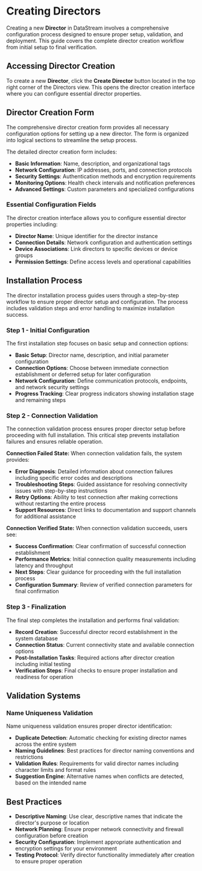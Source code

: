 # Creating Directors

Creating a new **Director** in DataStream involves a comprehensive configuration process designed to ensure proper setup, validation, and deployment. This guide covers the complete director creation workflow from initial setup to final verification.

## Accessing Director Creation

To create a new **Director**, click the **Create Director** button located in the top right corner of the Directors view. This opens the director creation interface where you can configure essential director properties.

## Director Creation Form

The comprehensive director creation form provides all necessary configuration options for setting up a new director. The form is organized into logical sections to streamline the setup process.

The detailed director creation form includes:

- **Basic Information**: Name, description, and organizational tags
- **Network Configuration**: IP addresses, ports, and connection protocols
- **Security Settings**: Authentication methods and encryption requirements
- **Monitoring Options**: Health check intervals and notification preferences
- **Advanced Settings**: Custom parameters and specialized configurations

### Essential Configuration Fields

The director creation interface allows you to configure essential director properties including:

- **Director Name**: Unique identifier for the director instance
- **Connection Details**: Network configuration and authentication settings
- **Device Associations**: Link directors to specific devices or device groups
- **Permission Settings**: Define access levels and operational capabilities

## Installation Process

The director installation process guides users through a step-by-step workflow to ensure proper director setup and configuration. The process includes validation steps and error handling to maximize installation success.

### Step 1 - Initial Configuration

The first installation step focuses on basic setup and connection options:
- **Basic Setup**: Director name, description, and initial parameter configuration
- **Connection Options**: Choose between immediate connection establishment or deferred setup for later configuration
- **Network Configuration**: Define communication protocols, endpoints, and network security settings
- **Progress Tracking**: Clear progress indicators showing installation stage and remaining steps

### Step 2 - Connection Validation

The connection validation process ensures proper director setup before proceeding with full installation. This critical step prevents installation failures and ensures reliable operation.

**Connection Failed State:**
When connection validation fails, the system provides:
- **Error Diagnosis**: Detailed information about connection failures including specific error codes and descriptions
- **Troubleshooting Steps**: Guided assistance for resolving connectivity issues with step-by-step instructions
- **Retry Options**: Ability to test connection after making corrections without restarting the entire process
- **Support Resources**: Direct links to documentation and support channels for additional assistance

**Connection Verified State:**
When connection validation succeeds, users see:
- **Success Confirmation**: Clear confirmation of successful connection establishment
- **Performance Metrics**: Initial connection quality measurements including latency and throughput
- **Next Steps**: Clear guidance for proceeding with the full installation process
- **Configuration Summary**: Review of verified connection parameters for final confirmation

### Step 3 - Finalization

The final step completes the installation and performs final validation:
- **Record Creation**: Successful director record establishment in the system database
- **Connection Status**: Current connectivity state and available connection options
- **Post-Installation Tasks**: Required actions after director creation including initial testing
- **Verification Steps**: Final checks to ensure proper installation and readiness for operation

## Validation Systems

### Name Uniqueness Validation

Name uniqueness validation ensures proper director identification:

- **Duplicate Detection**: Automatic checking for existing director names across the entire system
- **Naming Guidelines**: Best practices for director naming conventions and restrictions
- **Validation Rules**: Requirements for valid director names including character limits and format rules
- **Suggestion Engine**: Alternative names when conflicts are detected, based on the intended name

## Best Practices

- **Descriptive Naming**: Use clear, descriptive names that indicate the director's purpose or location
- **Network Planning**: Ensure proper network connectivity and firewall configuration before creation
- **Security Configuration**: Implement appropriate authentication and encryption settings for your environment
- **Testing Protocol**: Verify director functionality immediately after creation to ensure proper operation
